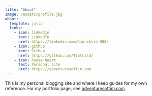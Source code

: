 ```yaml
---
title: "About"
image: /assets/profile.jpg
about:
  template: jolla
  links:
    - icon: linkedin
      text: LinkedIn
      href: https://linkedin.com/tim-child-000/
    - icon: github
      text: Github
      href: https://github.com/TimChild/	
    - icon: house-heart
      text: Personal site
      href: https://adventuresoftim.com
---
```


This is my personal blogging site and where I keep guides for my own reference. For my portfolio page, see [adventuresoftim.com](https://adventuresoftim.com).

